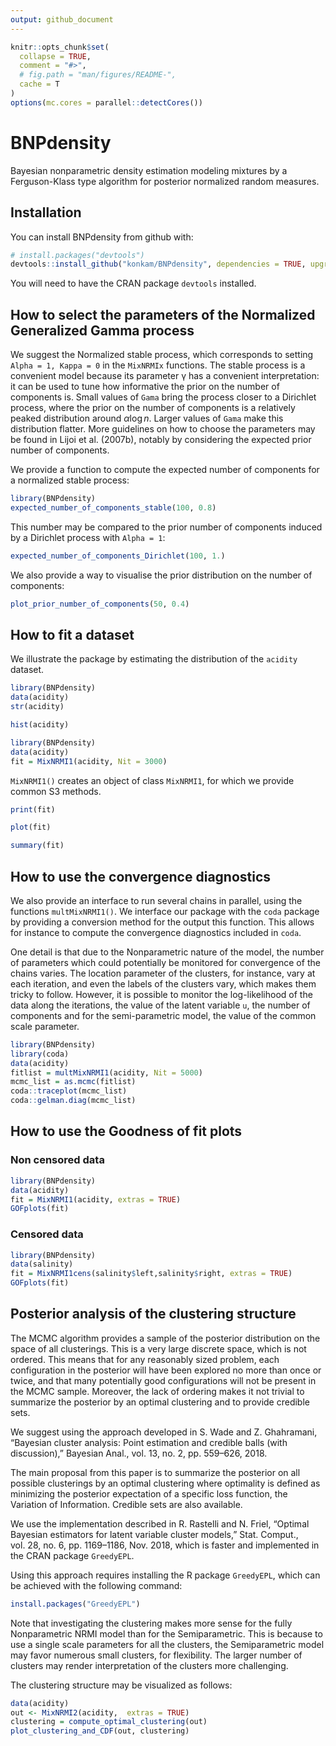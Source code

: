 ```yaml
---
output: github_document
---
```


<!-- README.md is generated from README.Rmd. Please edit that file -->

```r
knitr::opts_chunk$set(
  collapse = TRUE,
  comment = "#>",
  # fig.path = "man/figures/README-",
  cache = T
)
options(mc.cores = parallel::detectCores())
```

# BNPdensity

Bayesian nonparametric density estimation modeling mixtures by a Ferguson-Klass type algorithm for posterior normalized random measures.

## Installation

You can install BNPdensity from github with:

```r
# install.packages("devtools")
devtools::install_github("konkam/BNPdensity", dependencies = TRUE, upgrade = TRUE)
```

You will need to have the CRAN package `devtools` installed.

## How to select the parameters of the Normalized Generalized Gamma process

We suggest the Normalized stable process, which corresponds to setting `Alpha = 1, Kappa = 0` in the `MixNRMIx` functions.
The stable process is a convenient model because its parameter γ has a convenient interpretation: it can be used to tune how informative the prior on the number of components is. 
Small values of `Gama` bring the process closer to a Dirichlet process, where the prior on the number of components is a relatively peaked distribution around $\alpha \log n$. 
Larger values of `Gama` make this distribution flatter. 
More guidelines on how to choose the parameters may be found in Lijoi et al. (2007b), notably by considering the expected prior number of components.

We provide a function to compute the expected number of components for a normalized stable process:

```r
library(BNPdensity)
expected_number_of_components_stable(100, 0.8)
```

This number may be compared to the prior number of components induced by a Dirichlet process with `Alpha = 1`:

```r
expected_number_of_components_Dirichlet(100, 1.)
```

We also provide a way to visualise the prior distribution on the number of components:

```r
plot_prior_number_of_components(50, 0.4) 
```
## How to fit a dataset

We illustrate the package by estimating the distribution of the `acidity` dataset.

```r
library(BNPdensity)
data(acidity)
str(acidity)
```

```r
hist(acidity)
```


```r
library(BNPdensity)
data(acidity)
fit = MixNRMI1(acidity, Nit = 3000)
```

`MixNRMI1()` creates an object of class `MixNRMI1`, for which we provide common S3 methods.

```r
print(fit)
```

```r
plot(fit)
```


```r
summary(fit)
```


## How to use the convergence diagnostics

We also provide an interface to run several chains in parallel, using the functions `multMixNRMI1()`. We interface our package with the `coda` package by providing a conversion method for the output this function. This allows for instance to compute the convergence diagnostics included in `coda`.

One detail is that due to the Nonparametric nature of the model, the number of parameters which could potentially be monitored for convergence of the chains varies. 
The location parameter of the clusters, for instance, vary at each iteration, and even the labels of the clusters vary, which makes them tricky to follow.
However, it is possible to monitor the log-likelihood of the data along the iterations, the value of the latent variable `u`, the number of components and for the semi-parametric model, the value of the common scale parameter.

```r
library(BNPdensity)
library(coda)
data(acidity)
fitlist = multMixNRMI1(acidity, Nit = 5000)
mcmc_list = as.mcmc(fitlist)
coda::traceplot(mcmc_list)
coda::gelman.diag(mcmc_list)
```


## How to use the Goodness of fit plots

### Non censored data

```r
library(BNPdensity)
data(acidity)
fit = MixNRMI1(acidity, extras = TRUE)
GOFplots(fit)
```

### Censored data

```r
library(BNPdensity)
data(salinity)
fit = MixNRMI1cens(salinity$left,salinity$right, extras = TRUE)
GOFplots(fit)
```

## Posterior analysis of the clustering structure

The MCMC algorithm provides a sample of the posterior distribution on the space of all clusterings. 
This is a very large discrete space, which is not ordered. 
This means that for any reasonably sized problem, each configuration in the posterior will have been explored no more than once or twice, and that many potentially good configurations will not be present in the MCMC sample.
Moreover, the lack of ordering makes it not trivial to summarize the posterior by an optimal clustering and to provide credible sets.

We suggest using the approach developed in S. Wade and Z. Ghahramani, “Bayesian cluster analysis: Point estimation and credible balls (with discussion),” Bayesian Anal., vol. 13, no. 2, pp. 559–626, 2018.

The main proposal from this paper is to summarize the posterior on all possible clusterings by an optimal clustering where optimality is defined as minimizing the posterior expectation of a specific loss function, the Variation of Information.
Credible sets are also available.

We use the implementation described in R. Rastelli and N. Friel, “Optimal Bayesian estimators for latent variable cluster models,” Stat. Comput., vol. 28, no. 6, pp. 1169–1186, Nov. 2018, which is faster and implemented in the CRAN package `GreedyEPL`.

Using this approach requires installing the R package `GreedyEPL`, which can be achieved with the following command:

```r
install.packages("GreedyEPL")
```


Note that investigating the clustering makes more sense for the fully Nonparametric NRMI model than for the Semiparametric.
This is because to use a single scale parameters for all the clusters, the Semiparametric model may favor numerous small clusters, for flexibility.
The larger number of clusters may render interpretation of the clusters more challenging.

The clustering structure may be visualized as follows:

```r
data(acidity)
out <- MixNRMI2(acidity,  extras = TRUE)
clustering = compute_optimal_clustering(out)
plot_clustering_and_CDF(out, clustering)
```